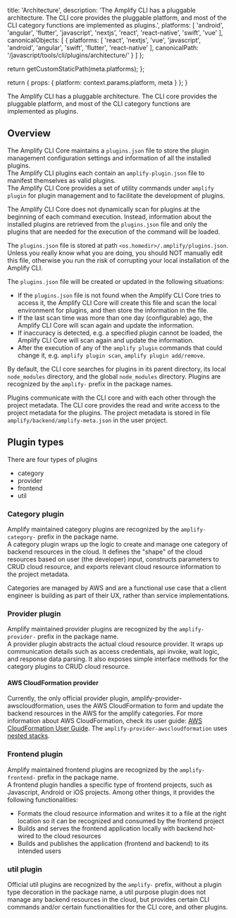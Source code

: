                   
  title: 'Architecture',
  description: 'The Amplify CLI has a pluggable architecture. The CLI core provides the pluggable platform, and most of the CLI category functions are implemented as plugins.',
  platforms: [
    'android',
    'angular',
    'flutter',
    'javascript',
    'nextjs',
    'react',
    'react-native',
    'swift',
    'vue'
  ],
  canonicalObjects: [
    {
      platforms: [
        'react',
        'nextjs',
        'vue',
        'javascript',
        'android',
        'angular',
        'swift',
        'flutter',
        'react-native'
      ],
      canonicalPath: '/javascript/tools/cli/plugins/architecture/'
    }
  ]
};

  return getCustomStaticPath(meta.platforms);
};

  return {
    props: {
      platform: context.params.platform,
      meta
    }
  };
}
          

  

The Amplify CLI has a pluggable architecture. The CLI core provides the pluggable platform, and most of the CLI category functions are implemented as plugins.

## Overview

 

The Amplify CLI Core maintains a `plugins.json` file to store the plugin management configuration settings and information of all the installed plugins.  <br/>
The Amplify CLI plugins each contain an `amplify-plugin.json` file to manifest themselves as valid plugins.  <br/>
The Amplify CLI Core provides a set of utility commands under `amplify plugin` for plugin management and to facilitate the development of plugins.

The Amplify CLI Core does not dynamically scan for plugins at the beginning of each command execution. Instead, information about the installed plugins are retrieved from the `plugins.json` file and only the plugins that are needed for the execution of the command will be loaded.

The `plugins.json` file is stored at path `<os.homedir>/.amplify/plugins.json`. Unless you really know what you are doing, you should NOT manually edit this file, otherwise you run the risk of corrupting your local installation of the Amplify CLI.

The `plugins.json` file will be created or updated in the following situations:

- If the `plugins.json` file is not found when the Amplify CLI Core tries to access it, the Amplify CLI Core will create this file and scan the local environment for plugins, and then store the information in the file.
- If the last scan time was more than one day (configurable) ago, the Amplify CLI Core will scan again and update the information.
- If inaccuracy is detected, e.g. a specified plugin cannot be loaded, the Amplify CLI Core will scan again and update the information.
- After the execution of any of the `amplify plugin` commands that could change it, e.g. `amplify plugin scan`, `amplify plugin add/remove`.

By default, the CLI core searches for plugins in its parent directory, its local `node_modules` directory, and the global `node_modules` directory. Plugins are recognized by the `amplify-` prefix in the package names.

Plugins communicate with the CLI core and with each other through the project metadata. The CLI core provides the read and write access to the project metadata for the plugins. The project metadata is stored in file `amplify/backend/amplify-meta.json` in the user project.

## Plugin types

 

There are four types of plugins

- category
- provider
- frontend
- util

### Category plugin

Amplify maintained category plugins are recognized by the `amplify-category-` prefix in the package name.<br/>
A category plugin wraps up the logic to create and manage one category of backend resources in the cloud. It defines the "shape" of the cloud resources based on user (the developer) input, constructs parameters to CRUD cloud resource, and exports relevant cloud resource information to the project metadata.

Categories are managed by AWS and are a functional use case that a client engineer is building as part of their UX, rather than service implementations.

### Provider plugin

Amplify maintained provider plugins are recognized by the `amplify-provider-` prefix in the package name.<br/>
A provider plugin abstracts the actual cloud resource provider. It wraps up communication details such as access credentials, api invoke, wait logic, and response data parsing. It also exposes simple interface methods for the category plugins to CRUD cloud resource.

#### AWS CloudFormation provider

Currently, the only official provider plugin, amplify-provider-awscloudformation, uses the AWS CloudFormation to form and update the backend resources in the AWS for the amplify categories. For more information about  AWS CloudFormation, check its user guide:
[AWS CloudFormation User Guide](https://docs.aws.amazon.com/AWSCloudFormation/latest/UserGuide/Welcome.html). The `amplify-provider-awscloudformation` uses
[nested stacks](https://docs.aws.amazon.com/AWSCloudFormation/latest/UserGuide/using-cfn-nested-stacks.html).

### Frontend plugin

Amplify maintained frontend plugins are recognized by the `amplify-frontend-` prefix in the package name.<br/>
A frontend plugin handles a specific type of frontend projects, such as Javascript, Android or iOS projects. Among other things, it provides the following functionalities:

- Formats the cloud resource information and writes it to a file at the right location so it can be recognized and consumed by the frontend project
- Builds and serves the frontend application locally with backend hot-wired to the cloud resources
- Builds and publishes the application (frontend and backend) to its intended users

### util plugin

Official util plugins are recognized by the `amplify-` prefix, without a plugin type decoration in the package name, a util purpose plugin does not manage any backend resources in the cloud, but provides certain CLI commands and/or certain functionalities for the CLI core, and other plugins.
